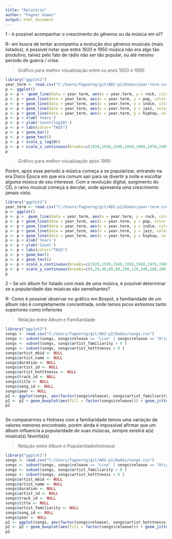 ```yaml
---
title: "Relatório"
author: "Fagner Gomes"
output: html_document
---
```

1 - é possível acompanhar o crescimento do gêneros ou da música em si!?

R- em busca de tentar acompanha a evolução dos gêneros musicais (mais listados), é possível notar que entre 1920 e 1950 música não era algo tão produtivo, talvez pelo fato de rádio não ser tão popular, ou até mesmo período de guerra / crise.



> Gráfico para melhor visualização entre os anos 1920 e 1990

```r
library("ggplot2")
year_term <- read.csv("C:/Users/fagnerng/git/AD2-p2/Dados/year-term.csv")
p <- ggplot() 
p <- p +  geom_line(data = year_term, aes(x = year.term, y = rock, color = "Rock")) 
p <- p + geom_line(data = year_term, aes(x = year.term, y = pop, color = "Pop")) 
p <- p + geom_line(data = year_term, aes(x = year.term, y = indie, color = "Indie")) 
p <- p + geom_line(data = year_term, aes(x = year.term, y = jazz, color = "Jazz")) 
p <- p + geom_line(data = year_term, aes(x = year.term, y = hiphop, color = "Hip Hop")) 
p <- p + xlab('Years') 
p <- p + ylab('Count(log10)')
p <- p + labs(color="TAGS")
p <- p + geom_bar() 
p <- p + geom_text()
p <- p + scale_y_log10()
p <- p + scale_x_continuous(breaks=c(1920,1930,1940,1950,1960,1970,1980,1990,2000,2010))
p

```

> Gráfico para melhor visualização após 1990



Porém, após esse período a música começa a se popularizar, entrando na era Disco Época em que era comum sair para se divertir a noite e escoltar alguma música de seu interesse. Com a revolução digital, surgimento do CD, o ramo musical começa a decolar, onde apresenta uma crescimento jamais visto.


```r
library("ggplot2")
year_term <- read.csv("C:/Users/fagnerng/git/AD2-p2/Dados/year-term.csv")
p <- ggplot() 
p <- p +  geom_line(data = year_term, aes(x = year.term, y = rock, color = "Rock")) 
p <- p + geom_line(data = year_term, aes(x = year.term, y = pop, color = "Pop")) 
p <- p + geom_line(data = year_term, aes(x = year.term, y = indie, color = "Indie")) 
p <- p + geom_line(data = year_term, aes(x = year.term, y = jazz, color = "Jazz")) 
p <- p + geom_line(data = year_term, aes(x = year.term, y = hiphop, color = "Hip Hop")) 
p <- p + xlab('Years') 
p <- p + ylab('Count')
p <- p + labs(color="TAGS")
p <- p + geom_bar() 
p <- p + geom_text()
p <- p + scale_x_continuous(breaks=c(1920,1930,1940,1950,1960,1970,1980,1990,2000,2010))
p <- p + scale_y_continuous(breaks=c(0,20,40,60,80,100,120,140,160,180,200,220,240))
p

```



2 – Se um álbum for listado com mais de uma música, é possível determinar se a popularidade das músicas são semelhantes?

R- Como é possível observar no gráfico em Boxpot, a familiaridade de um álbum não é completamente concentrada, onde temos picos extremos tanto superiores como inferiores

> Relação entre Album e Familiaridade

```r
library("ggplot2")
songs <- read.csv("C:/Users/fagnerng/git/AD2-p2/Dados/songs.csv")
songs <- subset(songs, songs$release == "Live" | songs$release == "Original Album Classics" | songs$release == "The Best Of" | songs$release == "The Very Best Of" | songs$release == "Gold" | songs$release == "Greatest Hits")
songs <- subset(songs, songs$artist_familiarity > 0 )
songs <- subset(songs, songs$artist_hotttnesss > 0 )
songs$artist_mbid <- NULL
songs$artist_name <- NULL
songs$duration <- NULL
songs$artist_id <- NULL
songs$artist_hotttnesss <- NULL
songs$track_id <- NULL
songs$title <- NULL
songs$song_id <- NULL
songs$year <- NULL
p2 <- ggplot(songs, aes(factor(songs$release), songs$artist_familiarity))
p2 <- p2 + geom_boxplot(aes(fill = factor(songs$release))) + geom_jitter()
p2



```



Se compararmos o Hotness com a familiaridade temos uma variação de valores menores encontrado, porém ainda é impossível afirmar que um álbum influencia a popularidade de suas músicas, sempre existirá a(s) musica(s) favorita(s)

> Relação entre Album e Popularidade(hotness)


```r
library("ggplot2")
songs <- read.csv("C:/Users/fagnerng/git/AD2-p2/Dados/songs.csv")
songs <- subset(songs, songs$release == "Live" | songs$release == "Original Album Classics" | songs$release == "The Best Of" | songs$release == "The Very Best Of" | songs$release == "Gold" | songs$release == "Greatest Hits")
songs <- subset(songs, songs$artist_familiarity > 0 )
songs <- subset(songs, songs$artist_hotttnesss > 0 )
songs$artist_mbid <- NULL
songs$artist_name <- NULL
songs$duration <- NULL
songs$artist_id <- NULL
songs$track_id <- NULL
songs$title <- NULL
songs$artist_familiarity <- NULL
songs$song_id <- NULL
songs$year <- NULL
p2 <- ggplot(songs, aes(factor(songs$release), songs$artist_hotttnesss))
p2 <- p2 + geom_boxplot(aes(fill = factor(songs$release))) + geom_jitter()
p2



```